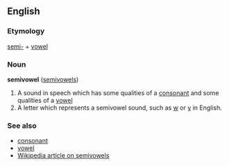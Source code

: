 ==English==
===Etymology===
[[semi-]] + [[vowel]]

===Noun===
'''semivowel''' ([[semivowels]])

# A sound in speech which has some qualities of a [[consonant]] and some qualities of a [[vowel]]
# A letter which represents a semivowel sound, such as [[w]] or [[y]] in English.

===See also===
*[[consonant]]
*[[vowel]]
*[[w:Semivowel|Wikipedia article on semivowels]]